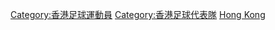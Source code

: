 [[Category:香港足球運動員|Category:香港足球運動員]]
[[Category:香港足球代表隊|Category:香港足球代表隊]]
[[Category:國家足球隊球員|Hong Kong]]